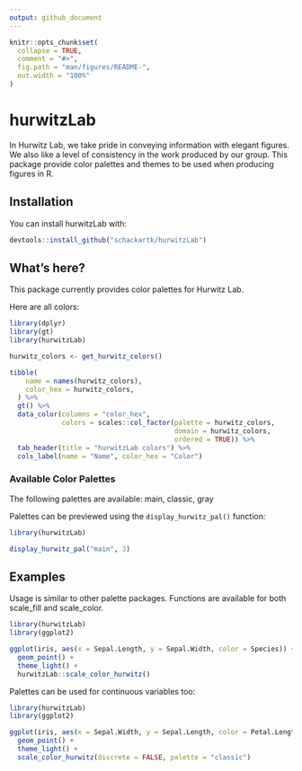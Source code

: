 ```yaml
---
output: github_document
---
```


<!-- README.md is generated from README.Rmd. Please edit that file -->

```r
knitr::opts_chunk$set(
  collapse = TRUE,
  comment = "#>",
  fig.path = "man/figures/README-",
  out.width = "100%"
)
```

# hurwitzLab

<!-- badges: start -->
<!-- badges: end -->

In Hurwitz Lab, we take pride in conveying information with elegant 
figures. We also like a level of consistency in the work produced by our
group. This package provide color palettes and themes to be used when
producing figures in R.

## Installation

You can install hurwitzLab with:

``` r
devtools::install_github("schackartk/hurwitzLab")
```

## What's here?

This package currently provides color palettes for Hurwitz Lab.

Here are all colors:

```r
library(dplyr)
library(gt)
library(hurwitzLab)

hurwitz_colors <- get_hurwitz_colors()

tibble(
    name = names(hurwitz_colors),
    color_hex = hurwitz_colors,
  ) %>% 
  gt() %>% 
  data_color(columns = "color_hex",
             colors = scales::col_factor(palette = hurwitz_colors,
                                         domain = hurwitz_colors,
                                         ordered = TRUE)) %>% 
  tab_header(title = "hurwitzLab colors") %>% 
  cols_label(name = "Name", color_hex = "Color")
```


### Available Color Palettes

The following palettes are available: main, classic, gray

Palettes can be previewed using the `display_hurwitz_pal()` function:

```r
library(hurwitzLab)

display_hurwitz_pal("main", 3)
```



## Examples

Usage is similar to other palette packages. Functions are available for both 
scale_fill and scale_color.

```r
library(hurwitzLab)
library(ggplot2)

ggplot(iris, aes(x = Sepal.Length, y = Sepal.Width, color = Species)) +
  geom_point() +
  theme_light() +
  hurwitzLab::scale_color_hurwitz()
```

Palettes can be used for continuous variables too:

```r
library(hurwitzLab)
library(ggplot2)

ggplot(iris, aes(x = Sepal.Width, y = Sepal.Length, color = Petal.Length)) +
  geom_point() +
  theme_light() +
  scale_color_hurwitz(discrete = FALSE, palette = "classic")
```


